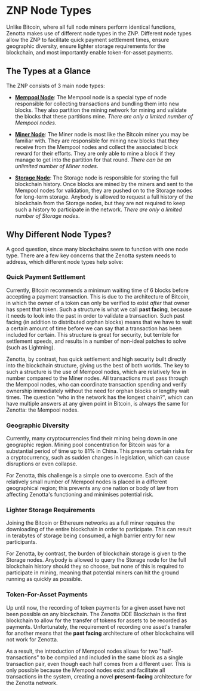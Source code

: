 
# ZNP Node Types
Unlike Bitcoin, where all full node miners perform identical functions, Zenotta makes use of different node types in the ZNP. Different node types allow the ZNP to facilitate quick payment settlement times, ensure geographic diversity, ensure lighter storage requirements for the blockchain, and most importantly enable token-for-asset payments.

## The Types at a Glance
The ZNP consists of 3 main node types:
- [**Mempool Node**](Mempool-Node): The Mempool node is a special type of node responsible for collecting transactions and bundling them into new blocks. They also partition the mining network for mining and validate the blocks that these partitions mine. *There are only a limited number of Mempool nodes*.

- [**Miner Node**](Miner-Node): The Miner node is most like the Bitcoin miner you may be familiar with. They are responsible for mining new blocks that they receive from the Mempool nodes and collect the associated block reward for their efforts. They are only able to mine a block if they manage to get into the partition for that round. *There can be an unlimited number of Miner nodes*.

- [**Storage Node**](Storage-Node): The Storage node is responsible for storing the full blockchain history. Once blocks are mined by the miners and sent to the Mempool nodes for validation, they are pushed on to the Storage nodes for long-term storage. Anybody is allowed to request a full history of the blockchain from the Storage nodes, but they are not required to keep such a history to participate in the network. *There are only a limited number of Storage nodes*.

## Why Different Node Types?
A good question, since many blockchains seem to function with one node type. There are a few key concerns that the Zenotta system needs to address, which different node types help solve:

### Quick Payment Settlement
Currently, Bitcoin recommends a minimum waiting time of 6 blocks before accepting a payment transaction. This is due to the architecture of Bitcoin, in which the owner of a token can only be verified to exist *after* that owner has spent that token. Such a structure is what we call **past facing**, because it needs to look into the past in order to validate a transaction. Such past facing (in addition to distributed orphan blocks) means that we have to wait a certain amount of time before we can say that a transaction has been included for certain. This structure is great for security, but terrible for settlement speeds, and results in a number of non-ideal patches to solve (such as Lightning).

Zenotta, by contrast, has quick settlement and high security built directly into the blockchain structure, giving us the best of both worlds. The key to such a structure is the use of Mempool nodes, which are relatively few in number compared to the Miner nodes. All transactions must pass through the Mempool nodes, who can coordinate transaction spending and verify ownership immediately without the need for orphan blocks or lengthy wait times. The question "who in the network has the longest chain?", which can have multiple answers at any given point in Bitcoin, is always the same for Zenotta: the Mempool nodes.

### Geographic Diversity
Currently, many cryptocurrencies find their mining being down in one geographic region. Mining pool concentration for Bitcoin was for a substantial period of time up to 81% in China. This presents certain risks for a cryptocurrency, such as sudden changes in legislation, which can cause disruptions or even collapse. 

For Zenotta, this challenge is a simple one to overcome. Each of the relatively small number of Mempool nodes is placed in a different geographical region; this prevents any one nation or body of law from affecting Zenotta's functioning and minimises potential risk.

### Lighter Storage Requirements
Joining the Bitcoin or Ethereum networks as a full miner requires the downloading of the entire blockchain in order to participate. This can result in terabytes of storage being consumed, a high barrier entry for new participants.

For Zenotta, by contrast, the burden of blockchain storage is given to the Storage nodes. Anybody is allowed to query the Storage node for the full blockchain history should they so choose, but none of this is required to participate in mining, meaning that potential miners can hit the ground running as quickly as possible.

### Token-For-Asset Payments
Up until now, the recording of token payments for a given asset have not been possible on any blockchain. The Zenotta DDE Blockchain is the first blockchain to allow for the transfer of tokens for assets to be recorded as payments. Unfortunately, the requirement of recording one asset's transfer for another means that the **past facing** architecture of other blockchains will not work for Zenotta.

As a result, the introduction of Mempool nodes allows for two "half-transactions" to be compiled and included in the same block as a single transaction pair, even though each half comes from a different user. This is only possible because the Mempool nodes exist and facilitate all transactions in the system, creating a novel **present-facing** architecture for the Zenotta network.
